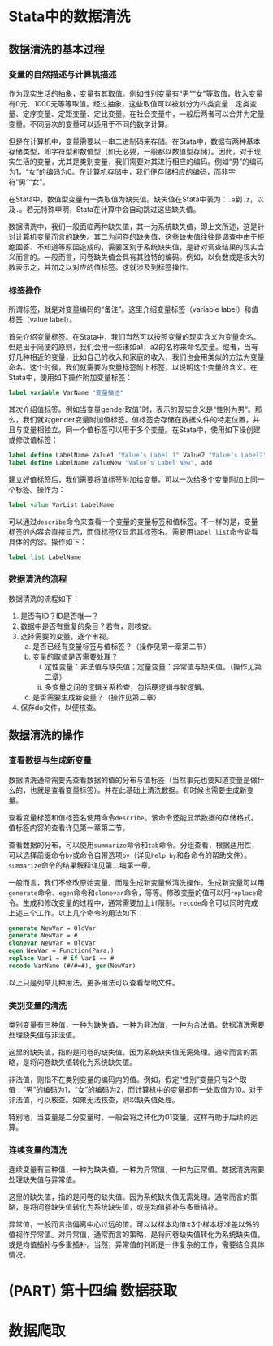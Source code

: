 # Stata中的数据清洗 {#StataClean}

## 数据清洗的基本过程 {#StataCleanBasicProcess}

### 变量的自然描述与计算机描述 {#VariablesInStata}

作为现实生活的抽象，变量有其取值。例如性别变量有“男”“女”等取值，收入变量有0元、1000元等等取值。经过抽象，这些取值可以被划分为四类变量：定类变量、定序变量、定距变量、定比变量。在社会变量中，一般后两者可以合并为定量变量。不同层次的变量可以适用于不同的数学计算。

但是在计算机中，变量需要以一串二进制码来存储。在Stata中，数据有两种基本存储类型，即字符型和数值型（如无必要，一般都以数值型存储）。因此，对于现实生活的变量，尤其是类别变量，我们需要对其进行相应的编码。例如“男”的编码为1，“女”的编码为0。在计算机存储中，我们便存储相应的编码，而非字符“男”“女”。

在Stata中，数值型变量有一类取值为缺失值。缺失值在Stata中表为：`.a`到`.z`，以及`.`。若无特殊申明，Stata在计算中会自动跳过这些缺失值。

数据清洗中，我们一般面临两种缺失值，其一为系统缺失值，即上文所述，这是针对计算机变量而言的缺失。其二为问卷的缺失值，这些缺失值往往是调查中由于拒绝回答、不知道等原因造成的，需要区别于系统缺失值，是针对调查结果的现实含义而言的。一般而言，问卷缺失值会具有其独特的编码。例如，以负数或是极大的数表示之，并加之以对应的值标签。这就涉及到标签操作。

### 标签操作 {#StataLabel}

所谓标签，就是对变量编码的“备注”。这里介绍变量标签（variable label）和值标签（value label）。

首先介绍变量标签。在Stata中，我们当然可以按照变量的现实含义为变量命名。但是出于简便的原则，我们会用一些诸如a1，a2的名称来命名变量。或者，当有好几种相近的变量，比如自己的收入和家庭的收入，我们也会用类似的方法为变量命名。这个时候，我们就需要为变量标签附上标签，以说明这个变量的含义。在Stata中，使用如下操作附加变量标签：

```stata
label variable VarName "变量描述"
```

其次介绍值标签。例如当变量gender取值1时，表示的现实含义是“性别为男”。那么，我们就对gender变量附加值标签。值标签会存储在数据文件的特定位置，并且与变量相独立。同一个值标签可以用于多个变量。在Stata中，使用如下操创建或修改值标签：

```stata
label define LabelName Value1 "Value’s Label 1" Value2 "Value’s Label2"
label define LabelName ValueNew "Value’s Label New", add
```

建立好值标签后，我们需要将值标签附加给变量。可以一次给多个变量附加上同一个标签。操作为：

```stata
label value VarList LabelName
```

可以通过`describe`命令来查看一个变量的变量标签和值标签。不一样的是，变量标签的内容会直接显示，而值标签仅显示其标签名。需要用`label list`命令查看具体的内容。操作如下：

```stata
label list LabelName
```

### 数据清洗的流程 {#StataCleanToDoList}

数据清洗的流程如下：

1.	是否有ID？ID是否唯一？
2.	数据中是否有重复的条目？若有，则核查。
3.	选择需要的变量，逐个审视。
    a.	是否已经有变量标签与值标签？（操作见第一章第二节）
    b.	变量的取值是否需要处理？
        i.	定性变量：非法值与缺失值；定量变量：异常值与缺失值。（操作见第二章）
        ii.	多变量之间的逻辑关系检查，包括硬逻辑与软逻辑。
    c.	是否需要生成新变量？（操作见第二章）
4.	保存do文件，以便核查。

## 数据清洗的操作 {#StataCleanOperation}

### 查看数据与生成新变量 {#ViewDataInStata}

数据清洗通常需要先查看数据的值的分布与值标签（当然事先也要知道变量是做什么的，也就是查看变量标签）。并在此基础上清洗数据。有时候也需要生成新变量。

查看变量标签和值标签名使用命令`describe`。该命令还能显示数据的存储格式。值标签内容的查看详见第一章第二节。

查看数据的分布，可以使用`summarize`命令和`tab`命令。分组查看，根据适用性，可以选择前缀命令`by`或命令自带选项`by`（详见`help by`和各命令的帮助文件）。`summarize`命令的结果解释详见第二编第一章。

一般而言，我们不修改原始变量，而是生成新变量做清洗操作。生成新变量可以用`generate`命令、`egen`命令和`clonevar`命令，等等。修改变量的值可以用`replace`命令。生成和修改变量的过程中，通常需要加上`if`限制。`recode`命令可以同时完成上述三个工作。以上几个命令的用法如下：

```stata
generate NewVar = OldVar
generate NewVar = #
clonevar NewVar = OldVar
egen NewVar = Function(Para.)
replace Var1 = # if Var1 == #
recode VarName (#/#=#), gen(NewVar)
```

以上只是列举几种用法。更多用法可以查看帮助文件。

### 类别变量的清洗 {#StataCleanQuality}

类别变量有三种值，一种为缺失值，一种为非法值，一种为合法值。数据清洗需要处理缺失值与非法值。

这里的缺失值，指的是问卷的缺失值。因为系统缺失值无需处理。通常而言的策略，是将问卷缺失值转化为系统缺失值。

非法值，则指不在类别变量的编码内的值。例如，假定“性别”变量只有2个取值：“男”的编码为1，“女”的编码为2，而计算机中的变量却有一处取值为10。对于非法值，可以核查。如果无法核查，则以缺失值处理。

特别地，当变量是二分变量时，一般会将之转化为01变量。这样有助于后续的运算。

### 连续变量的清洗 {#StataCleanQuantity}

连续变量有三种值，一种为缺失值，一种为异常值，一种为正常值。数据清洗需要处理缺失值与异常值。

这里的缺失值，指的是问卷的缺失值。因为系统缺失值无需处理。通常而言的策略，是将问卷缺失值转化为系统缺失值，或是均值插补与多重插补。

异常值，一般而言指偏离中心过远的值。可以以样本均值±3个样本标准差以外的值视作异常值。对异常值，通常而言的策略，是将问卷缺失值转化为系统缺失值，或是均值插补与多重插补。当然，异常值的判断是一件复杂的工作，需要结合具体情况。

# (PART) 第十四编 数据获取 {-}

# 数据爬取

